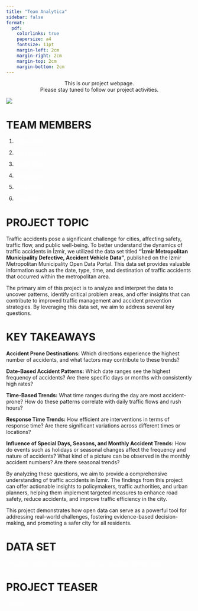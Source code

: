 ```yaml
---
title: "Team Analytica"
sidebar: false
format:
  pdf:
    colorlinks: true
    papersize: a4
    fontsize: 11pt
    margin-left: 2cm
    margin-right: 2cm
    margin-top: 2cm
    margin-bottom: 2cm
---
```


::: {style="text-align: center;"}
This is our project webpage.\
Please stay tuned to follow our project activities.
:::

![](https://media.giphy.com/media/l378c04F2fjeZ7vH2/giphy.gif?cid=ecf05e47647ri4hmia577lfjcknd52jpofcokfgqqfguaa1c&ep=v1_gifs_related&rid=giphy.gif&ct=g){fig-align="center"}

# **TEAM MEMBERS**

1.  [Yazel Şahin](https://emu-hacettepe-analytics.github.io/emu430-fall2024-yazelsahinlab/){.btn .btn-danger style="color: white"}

2.  [Bilge Karaca](https://emu-hacettepe-analytics.github.io/emu430-fall2024-BilgeKaraca/){.btn .btn-danger style="color: white"}

3.  [Berfin Alsan](https://emu-hacettepe-analytics.github.io/emu430-fall2024-berfinalsan/){.btn .btn-danger style="color: white"}

4.  [Aysu Soylu](https://emu-hacettepe-analytics.github.io/emu430-fall2024-aysusoylu/){.btn .btn-danger style="color: white"}

5.  [Tuba Kızgın](https://emu-hacettepe-analytics.github.io/emu430-fall2024-tubikzgn/){.btn .btn-danger style="color: white"}

6.  [Arzu Alakel](https://emu-hacettepe-analytics.github.io/emu430-fall2024-arzualakel/){.btn .btn-danger style="color: white"}

# **PROJECT TOPIC**

Traffic accidents pose a significant challenge for cities, affecting safety, traffic flow, and public well-being. To better understand the dynamics of traffic accidents in İzmir, we utilized the data set titled **“İzmir Metropolitan Municipality Defective, Accident Vehicle Data”**, published on the İzmir Metropolitan Municipality Open Data Portal. This data set provides valuable information such as the date, type, time, and destination of traffic accidents that occurred within the metropolitan area.

The primary aim of this project is to analyze and interpret the data to uncover patterns, identify critical problem areas, and offer insights that can contribute to improved traffic management and accident prevention strategies. By leveraging this data set, we aim to address several key questions.

# **KEY TAKEAWAYS**

**Accident Prone Destinations:** Which directions experience the highest number of accidents, and what factors may contribute to these trends?

**Date-Based Accident Patterns:** Which date ranges see the highest frequency of accidents? Are there specific days or months with consistently high rates?

**Time-Based Trends:** What time ranges during the day are most accident-prone? How do these patterns correlate with daily traffic flows and rush hours?

**Response Time Trends:** How efficient are interventions in terms of response time? Are there significant variations across different times or locations?

**Influence of Special Days, Seasons, and Monthly Accident Trends:** How do events such as holidays or seasonal changes affect the frequency and nature of accidents? What kind of a picture can be observed in the monthly accident numbers? Are there seasonal trends?

By analyzing these questions, we aim to provide a comprehensive understanding of traffic accidents in İzmir. The findings from this project can offer actionable insights to policymakers, traffic authorities, and urban planners, helping them implement targeted measures to enhance road safety, reduce accidents, and improve traffic efficiency in the city.

This project demonstrates how open data can serve as a powerful tool for addressing real-world challenges, fostering evidence-based decision-making, and promoting a safer city for all residents.

# **DATA SET**

[İzmir Metropolitan Municipality Defective, Accident Vehicle Data](https://acikveri.bizizmir.com/dataset/7373e9b2-bdbe-4957-b980-b81329974bb2/resource/e4832801-ccfe-4e29-8a14-5c7d63545984/download/izbb-kaza-ariza-verileri.xlsx){.btn .btn-danger style="color: white"}

# **PROJECT TEASER**

[Teaser](https://drive.google.com/file/d/1H4Ucpe4dcfebwgcHEPuWWb47ryz_aU3_/view?usp=drivesdk){.btn .btn-danger style="color: white"}
